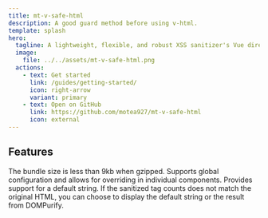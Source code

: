 ```yaml
---
title: mt-v-safe-html
description: A good guard method before using v-html.
template: splash
hero:
  tagline: A lightweight, flexible, and robust XSS sanitizer's Vue directive based on DOMPurify.
  image:
    file: ../../assets/mt-v-safe-html.png
  actions:
    - text: Get started
      link: /guides/getting-started/
      icon: right-arrow
      variant: primary
    - text: Open on GitHub
      link: https://github.com/motea927/mt-v-safe-html
      icon: external
---
```



## Features

<CardGrid stagger>
  <Card title='Lightweight' icon='pencil'>
    The bundle size is less than 9kb when gzipped.
  </Card>
  <Card title='Flexible' icon='add-document'>
    Supports global configuration and allows for overriding in individual
    components.
  </Card>
  <Card title='Robust' icon='setting'>
    Provides support for a default string. If the sanitized tag counts does not
    match the original HTML, you can choose to display the default string or the
    result from DOMPurify.
  </Card>
</CardGrid>
